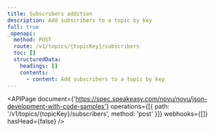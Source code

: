 ```yaml
---
title: Subscribers addition
description: Add subscribers to a topic by key
full: true
_openapi:
  method: POST
  route: /v1/topics/{topicKey}/subscribers
  toc: []
  structuredData:
    headings: []
    contents:
      - content: Add subscribers to a topic by key
---
```


<APIPage
  document={'https://spec.speakeasy.com/novu/novu/json-development-with-code-samples'}
  operations={[{ path: '/v1/topics/{topicKey}/subscribers', method: 'post' }]}
  webhooks={[]}
  hasHead={false}
/>

